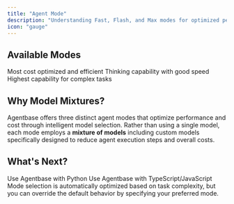 ```yaml
---
title: "Agent Mode"
description: "Understanding Fast, Flash, and Max modes for optimized performance and cost"
icon: "gauge"
---
```


## Available Modes

<CardGroup cols={3}>
  <Card title="Fast Mode" color="#10b981">
    Most cost optimized and efficient
  </Card>
  <Card title="Flash Mode" color="#f59e0b">
    Thinking capability with good speed
  </Card>
  <Card title="Max Mode" color="#8b5cf6">
    Highest capability for complex tasks
  </Card>
</CardGroup>

## Why Model Mixtures?

Agentbase offers three distinct agent modes that optimize performance and cost through intelligent model selection. Rather than using a single model, each mode employs a **mixture of models** including custom models specifically designed to reduce agent execution steps and overall costs.



## What's Next?

<CardGroup cols={2}>
  <Card title="Python SDK" icon="python" href="/sdk/python-sdk">
    Use Agentbase with Python
  </Card>
  
  <Card title="TypeScript SDK" icon="code" href="/sdk/typescript-sdk">
    Use Agentbase with TypeScript/JavaScript
  </Card>
</CardGroup>

<Note>
Mode selection is automatically optimized based on task complexity, but you can override the default behavior by specifying your preferred mode.
</Note>